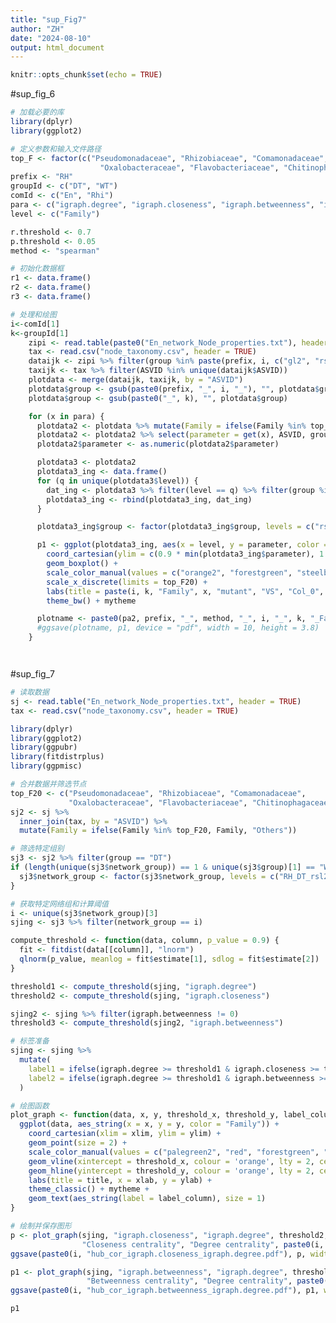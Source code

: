 ```yaml
---
title: "sup_Fig7"
author: "ZH"
date: "2024-08-10"
output: html_document
---
```


```r
knitr::opts_chunk$set(echo = TRUE)
```
#sup_fig_6
```r
# 加载必要的库
library(dplyr)
library(ggplot2)

# 定义参数和输入文件路径
top_F <- factor(c("Pseudomonadaceae", "Rhizobiaceae", "Comamonadaceae",
                    "Oxalobacteraceae", "Flavobacteriaceae", "Chitinophagaceae", "Others"), ordered = TRUE)
prefix <- "RH"
groupId <- c("DT", "WT")
comId <- c("En", "Rhi")
para <- c("igraph.degree", "igraph.closeness", "igraph.betweenness", "igraph.cen.degree")
level <- c("Family")

r.threshold <- 0.7
p.threshold <- 0.05
method <- "spearman"

# 初始化数据框
r1 <- data.frame()
r2 <- data.frame()
r3 <- data.frame()

# 处理和绘图
i<-comId[1]
k<-groupId[1]
    zipi <- read.table(paste0("En_network_Node_properties.txt"), header = TRUE)
    tax <- read.csv("node_taxonomy.csv", header = TRUE)
    dataijk <- zipi %>% filter(group %in% paste(prefix, i, c("gl2", "rsl2rsl4", "Col_0"), k, sep = "_"))
    taxijk <- tax %>% filter(ASVID %in% unique(dataijk$ASVID))
    plotdata <- merge(dataijk, taxijk, by = "ASVID")
    plotdata$group <- gsub(paste0(prefix, "_", i, "_"), "", plotdata$group)
    plotdata$group <- gsub(paste0("_", k), "", plotdata$group)

    for (x in para) {
      plotdata2 <- plotdata %>% mutate(Family = ifelse(Family %in% top_F, Family, "Others"))
      plotdata2 <- plotdata2 %>% select(parameter = get(x), ASVID, group, Family) %>% rename(level = Family)
      plotdata2$parameter <- as.numeric(plotdata2$parameter)

      plotdata3 <- plotdata2
      plotdata3_ing <- data.frame()
      for (q in unique(plotdata3$level)) {
        dat_ing <- plotdata3 %>% filter(level == q) %>% filter(group %in% c("gl2", "rsl2rsl4", "Col_0"))
        plotdata3_ing <- rbind(plotdata3_ing, dat_ing)
      }

      plotdata3_ing$group <- factor(plotdata3_ing$group, levels = c("rsl2rsl4", "Col_0", "gl2"))

      p1 <- ggplot(plotdata3_ing, aes(x = level, y = parameter, color = group)) +
        coord_cartesian(ylim = c(0.9 * min(plotdata3_ing$parameter), 1.0 * max(plotdata3_ing$parameter))) +
        geom_boxplot() +
        scale_color_manual(values = c("orange2", "forestgreen", "steelblue3")) +
        scale_x_discrete(limits = top_F20) +
        labs(title = paste(i, k, "Family", x, "mutant", "VS", "Col_0", sep = "_"), x = "", y = x) +
        theme_bw() + mytheme

      plotname <- paste0(pa2, prefix, "_", method, "_", i, "_", k, "_Family_", x, "_mutant_VS_Col_0_0729.pdf")
      #ggsave(plotname, p1, device = "pdf", width = 10, height = 3.8)
    }




```




#sup_fig_7
```r
# 读取数据
sj <- read.table("En_network_Node_properties.txt", header = TRUE)
tax <- read.csv("node_taxonomy.csv", header = TRUE)

library(dplyr)
library(ggplot2)
library(ggpubr)
library(fitdistrplus)
library(ggpmisc)

# 合并数据并筛选节点
top_F20 <- c("Pseudomonadaceae", "Rhizobiaceae", "Comamonadaceae", 
             "Oxalobacteraceae", "Flavobacteriaceae", "Chitinophagaceae", "Others")
sj2 <- sj %>%
  inner_join(tax, by = "ASVID") %>%
  mutate(Family = ifelse(Family %in% top_F20, Family, "Others"))

# 筛选特定组别
sj3 <- sj2 %>% filter(group == "DT")
if (length(unique(sj3$network_group)) == 1 & unique(sj3$group)[1] == "WT") {
  sj3$network_group <- factor(sj3$network_group, levels = c("RH_DT_rsl2rsl4_En", "RH_DT_Col_0_En", "RH_DT_gl2_En"))
}

# 获取特定网络组和计算阈值
i <- unique(sj3$network_group)[3]
sjing <- sj3 %>% filter(network_group == i)

compute_threshold <- function(data, column, p_value = 0.9) {
  fit <- fitdist(data[[column]], "lnorm")
  qlnorm(p_value, meanlog = fit$estimate[1], sdlog = fit$estimate[2])
}

threshold1 <- compute_threshold(sjing, "igraph.degree")
threshold2 <- compute_threshold(sjing, "igraph.closeness")

sjing2 <- sjing %>% filter(igraph.betweenness != 0)
threshold3 <- compute_threshold(sjing2, "igraph.betweenness")

# 标签准备
sjing <- sjing %>%
  mutate(
    label1 = ifelse(igraph.degree >= threshold1 & igraph.closeness >= threshold2, ASVID, ""),
    label2 = ifelse(igraph.degree >= threshold1 & igraph.betweenness >= threshold3, ASVID, "")
  )

# 绘图函数
plot_graph <- function(data, x, y, threshold_x, threshold_y, label_column, xlab, ylab, title, xlim, ylim) {
  ggplot(data, aes_string(x = x, y = y, color = "Family")) +
    coord_cartesian(xlim = xlim, ylim = ylim) +
    geom_point(size = 2) +
    scale_color_manual(values = c("palegreen2", "red", "forestgreen", "cyan4", "orange2", "brown4", "grey")) +
    geom_vline(xintercept = threshold_x, colour = 'orange', lty = 2, cex = 1) +
    geom_hline(yintercept = threshold_y, colour = 'orange', lty = 2, cex = 1) +
    labs(title = title, x = xlab, y = ylab) +
    theme_classic() + mytheme +
    geom_text(aes_string(label = label_column), size = 1)
}

# 绘制并保存图形
p <- plot_graph(sjing, "igraph.closeness", "igraph.degree", threshold2, threshold1, "label1", 
                "Closeness centrality", "Degree centrality", paste0(i, " network"), c(0.20, 0.50), c(0, 30))
ggsave(paste0(i, "hub_cor_igraph.closeness_igraph.degree.pdf"), p, width = 4.5, height = 5.5)

p1 <- plot_graph(sjing, "igraph.betweenness", "igraph.degree", threshold3, threshold1, "label2", 
                 "Betweenness centrality", "Degree centrality", paste0(i, " network"), c(0, 700), c(0, 30))
ggsave(paste0(i, "hub_cor_igraph.betweenness_igraph.degree.pdf"), p1, width = 4.5, height = 5.5)

p1
```